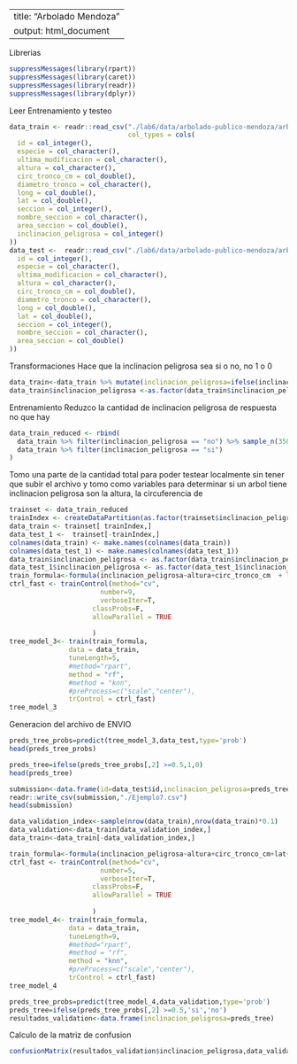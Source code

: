 
---
title: "Arbolado Mendoza"
output: html_document
---
Librerias
```r
suppressMessages(library(rpart))
suppressMessages(library(caret))
suppressMessages(library(readr))
suppressMessages(library(dplyr))
```
Leer Entrenamiento y testeo
```r
data_train <- readr::read_csv("./lab6/data/arbolado-publico-mendoza/arbolado-mza-dataset.csv",
                              col_types = cols(
  id = col_integer(),
  especie = col_character(),
  ultima_modificacion = col_character(),
  altura = col_character(),
  circ_tronco_cm = col_double(),
  diametro_tronco = col_character(),
  long = col_double(),
  lat = col_double(),
  seccion = col_integer(),
  nombre_seccion = col_character(),
  area_seccion = col_double(),
  inclinacion_peligrosa = col_integer()
))
data_test <-  readr::read_csv("./lab6/data/arbolado-publico-mendoza/arbolado-mza-dataset-test.csv",col_types = cols(
  id = col_integer(),
  especie = col_character(),
  ultima_modificacion = col_character(),
  altura = col_character(),
  circ_tronco_cm = col_double(),
  diametro_tronco = col_character(),
  long = col_double(),
  lat = col_double(),
  seccion = col_integer(),
  nombre_seccion = col_character(),
  area_seccion = col_double()
))
```
Transformaciones
Hace que la inclinacion peligrosa sea si o no, no 1 o 0
```r
data_train<-data_train %>% mutate(inclinacion_peligrosa=ifelse(inclinacion_peligrosa=='1','si','no'))
data_train$inclinacion_peligrosa <-as.factor(data_train$inclinacion_peligrosa)
```
Entrenamiento
Reduzco la cantidad de inclinacion peligrosa de respuesta no que hay
```r
data_train_reduced <- rbind(
  data_train %>% filter(inclinacion_peligrosa == "no") %>% sample_n(3500),
  data_train %>% filter(inclinacion_peligrosa == "si") 
)
```
Tomo una parte de la cantidad total para poder testear localmente sin tener que subir el archivo y tomo como variables para determinar si un arbol tiene inclinacion peligrosa son la altura, la circuferencia de
```r
trainset <- data_train_reduced
trainIndex <- createDataPartition(as.factor(trainset$inclinacion_peligrosa), p=0.80, list=FALSE)
data_train <- trainset[ trainIndex,]
data_test_1 <-  trainset[-trainIndex,]
colnames(data_train) <- make.names(colnames(data_train))
colnames(data_test_1) <- make.names(colnames(data_test_1))
data_train$inclinacion_peligrosa <- as.factor(data_train$inclinacion_peligrosa)
data_test_1$inclinacion_peligrosa <- as.factor(data_test_1$inclinacion_peligrosa)
train_formula<-formula(inclinacion_peligrosa~altura+circ_tronco_cm  + long + lat)
ctrl_fast <- trainControl(method="cv", 
                       number=9, 
                       verboseIter=T,
                     classProbs=F,
                     allowParallel = TRUE
                  
                     )  
tree_model_3<- train(train_formula,
               data = data_train,
               tuneLength=5,
               #method="rpart",
               method = "rf",
               #method = "knn",
               #preProcess=c("scale","center"),
               trControl = ctrl_fast) 
tree_model_3
```
 Generacion del archivo de ENVIO
 
 
 
```r
preds_tree_probs=predict(tree_model_3,data_test,type='prob')
head(preds_tree_probs)
```
```r
preds_tree=ifelse(preds_tree_probs[,2] >=0.5,1,0)
head(preds_tree)
```
 
```r
submission<-data.frame(id=data_test$id,inclinacion_peligrosa=preds_tree)
readr::write_csv(submission,"./Ejemplo7.csv")
head(submission)
```
```r
data_validation_index<-sample(nrow(data_train),nrow(data_train)*0.1)
data_validation<-data_train[data_validation_index,]
data_train<-data_train[-data_validation_index,]
```
```r
train_formula<-formula(inclinacion_peligrosa~altura+circ_tronco_cm+lat+long+seccion+especie)
ctrl_fast <- trainControl(method="cv", 
                       number=5, 
                       verboseIter=T,
                     classProbs=F,
                     allowParallel = TRUE
                  
                     )  
tree_model_4<- train(train_formula,
               data = data_train,
               tuneLength=9,
               #method="rpart",
               #method = "rf",
               method = "knn",
               #preProcess=c("scale","center"),
               trControl = ctrl_fast)
tree_model_4
```
```r
preds_tree_probs=predict(tree_model_4,data_validation,type='prob')
preds_tree=ifelse(preds_tree_probs[,2] >=0.5,'si','no')
resultados_validation<-data.frame(inclinacion_peligrosa=preds_tree)
```
Calculo de la matriz de confusion
```r
confusionMatrix(resultados_validation$inclinacion_peligrosa,data_validation$inclinacion_peligrosa)
```
```r
```